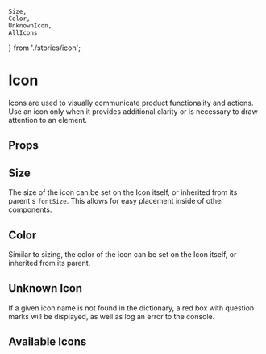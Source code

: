 
    Size,
    Color,
    UnknownIcon,
    AllIcons
} from './stories/icon';

# Icon

Icons are used to visually communicate product functionality and actions.
Use an icon only when it provides additional clarity or is necessary to draw attention to an element.

<Icon name="star" />

## Props


## Size

The size of the icon can be set on the Icon itself, or inherited from its parent's `fontSize`.
This allows for easy placement inside of other components.

<Size />

## Color

Similar to sizing, the color of the icon can be set on the Icon itself, or inherited from its parent.

<Color />

## Unknown Icon

If a given icon name is not found in the dictionary, a red box with question marks will be displayed, as well as log an error to the console.

<UnknownIcon />

## Available Icons

<AllIcons />
